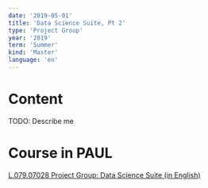 ```yaml
---
date: '2019-05-01'
title: 'Data Science Suite, Pt 2'
type: 'Project Group'
year: '2019'
term: 'Summer'
kind: 'Master'
language: 'en'
---
```


# Content

TODO: Describe me

# Course in PAUL

[L.079.07028 Project Group: Data Science Suite (in English)](https://paul.uni-paderborn.de/scripts/mgrqispi.dll?APPNAME=CampusNet&PRGNAME=COURSEDETAILS&ARGUMENTS=-N000000000000001,-N000443,-N0,-N369064461130931,-N369064461153932)

